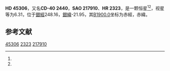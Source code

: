 {{Starbox begin
| name = HD 45306
}}
{{Starbox observe
| epoch = [[J2000.0|J2000.0]]
| constell = {{星座名待查}}<ref name=SIMBAD>{{cite web
 | url=http://simbad.u-strasbg.fr/simbad/sim-id?Ident=HR+2323
 | title=Pulsating variable Star
 | publisher=Centre de Données astronomiques de Strasbourg
 | work=SIMBAD
 | accessdate=2012-07-13
 | archive-date=2016-03-16
 | archive-url=https://web.archive.org/web/20160316194837/http://simbad.u-strasbg.fr/simbad/sim-id?Ident=HR+2323
 | dead-url=no
 }}</ref><ref name=DATA>{{cite web
 | url=http://vizier.u-strasbg.fr/viz-bin/VizieR-5?-out.add=.&-source=5050&-corr=PK=HR&-out.max=9999&HR=2323
 | title=VizieR Detailed Page
 | accessdate=2012-07-13
 | archive-date=2016-03-05
 | archive-url=https://web.archive.org/web/20160305102050/http://vizier.u-strasbg.fr/viz-bin/VizieR-5?-out.add=.&-source=5050&-corr=PK=HR&-out.max=9999&HR=2323
 | dead-url=no
 }}</ref>
| 星官 = 
| ra = {{RA|6|24|44.5}}<ref name=SIMBAD /><ref name=DATA />
| dec = {{DEC|-40|17|3}}<ref name=SIMBAD /><ref name=DATA />
| appmag_v = 6.31<ref name=SIMBAD /><ref name=DATA />
}}
{{Starbox character
| class = B9V<ref name=SIMBAD /><ref name=DATA />
| b-v = -0.05<ref name=SIMBAD /><ref name=DATA />
| u-b = <ref name=SIMBAD /><ref name=DATA />
| r-i = <ref name=SIMBAD /><ref name=DATA />
| variable = 
}}
{{Starbox astrometry
| radial_v = 
| prop_mo_ra = 23
| parallax = 
| p_error = 
}}
{{Starbox catalog
| names =CD-40 2440，[[SAO星表|SAO]] 217910，[[HD星表|HD]] 45306，[[HR星表|HR]] 2323}}
{{Starbox reference |Simbad=HR+2323}}
{{Starbox end}}

'''HD 45306'''，又名'''CD-40 2440'''，'''SAO 217910'''、'''HR 2323'''，是一颗恒星<ref name=SIMBAD /><ref name=DATA />，视星等为6.31，位于[[銀道座標系|銀經]]248.16，[[銀道座標系|銀緯]]-21.95，其[[B1900.0|B1900.0]]坐标为赤經{{RA|6|21|29.7}}，赤緯{{DEC|-40|-21.95|40}}。

== 参考文献 ==
{{reflist}}

{{star-stub}}

[[Category:HD和HDE天體|45306]]
[[Category:HR天體|2323]]
[[Category:SAO天體|217910]]